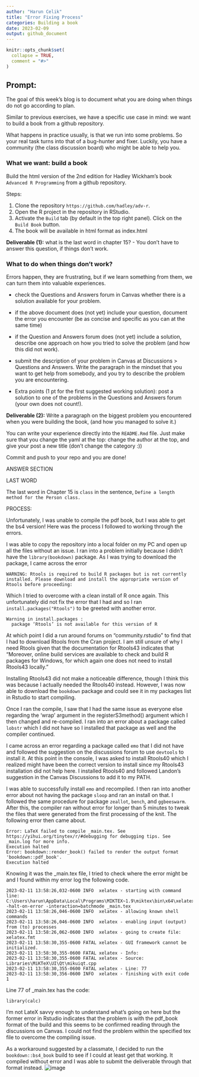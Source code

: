 ```yaml
---
author: "Harun Celik"
title: "Error Fixing Process"
categories: Building a book
date: 2023-02-09
output: github_document
---
```


<!-- README.md is generated from README.Rmd. Please edit that file -->

```r
knitr::opts_chunk$set(
  collapse = TRUE,
  comment = "#>"
)
```

## Prompt:


The goal of this  week's blog is to document what you are doing when things do not go according to plan. 

Similar to previous exercises, we have a specific use case in mind: we want to build a book from a github repository. 

What happens in practice usually, is that we run into some problems. 
So your real task turns into that of a bug-hunter and fixer. Luckily, you have a community (the class discussion board) who might be able to help you. 



### What we want: build a book

Build the html version of the 2nd edition for Hadley Wickham's book `Advanced R Programming` from a github repository.

Steps:

1. Clone the repository `https://github.com/hadley/adv-r`.
2. Open the R project in the repository in RStudio.
3. Activate the `Build` tab (by default in the top right panel). Click on the `Build Book` button.
4. The book will be available in html format as index.html

**Deliverable (1):** what is the last word in chapter 15? - You don't have to answer this question, if things don't work. 


### What to do when things don't work?

Errors happen, they are frustrating, but if we learn something from them, we can turn them into valuable experiences.

- check the Questions and Answers forum in Canvas whether there is a solution available for your problem. 

- if the above document does (not yet) include your question, document the error you encounter (be as concise and specific as you can at the same time)

- if the Question and Answers forum does (not yet) include a solution, describe one approach on how you tried to solve the problem (and how this did not work).

- submit the description of your problem in Canvas at Discussions > Questions and Answers.  Write the paragraph in the mindset that you want to get help from somebody, and you try to describe the problem you are encountering. 

- Extra points (1 pt for the first suggested working solution): post a solution to one of the problems in the Questions and Answers forum (your own does not count!). 


**Deliverable (2):** Write a paragraph on the biggest problem you encountered when you were building the book, (and how you managed to solve it.)


You can write your experience directly into the `README.Rmd` file. Just make sure that you change the yaml at the top: change the author at the top, and give your post a new title (don't change the category :)) 

Commit and push to your repo and you are done!


ANSWER SECTION

LAST WORD

The last word in Chapter 15 is ```class``` in the sentence, ```Define a length method for the Person class.```

PROCESS:

Unfortunately, I was unable to compile the pdf book, but I was able to get the bs4 version! Here was the process I followed to working through the errors. 

I was able to copy the repository into a local folder on my PC and open up all the files without an issue. I ran into a problem initially because I didn't have the ```library(bookdown)``` package.  As I was trying to download the package, I came across the error 

```
WARNING: Rtools is required to build R packages but is not currently installed. Please download and install the appropriate version of Rtools before proceeding:
```

Which I tried to overcome with a clean install of R once again. This unfortunately did not fix the error that I had and so I ran ```install.packages("Rtools")``` to be greeted with another error.

```
Warning in install.packages :
  package ‘Rtools’ is not available for this version of R
```

At which point I did a run around forums on "community.rstudio" to find that I had to download Rtools from the Cran project. I am still unsure of why I need Rtools given that the documentation for Rtools43 indicates that "Moreover, online build services are available to check and build R packages for Windows, for which again one does not need to install Rtools43 locally."

Installing Rtools43 did not make a noticeable difference, though I think this was because I actually needed the Rtools40 instead. However, I was now able to download the ```bookdown``` package and could see it in my packages list in Rstudio to start compiling. 

Once I ran the compile, I saw that I had the same issue as everyone else regarding the 'wrap' argument in the registerS3method() argument which I then changed and re-compiled. I ran into an error about a package called ```lobstr``` which I did not have so I installed that package as well and the compiler continued.

I came across an error regarding a package called ```emo``` that I did not have and followed the suggestion on the discussions forum to use ```devtools```  to install it. At this point in the console, I was asked to install Rtools40 which I realized might have been the correct version to install since my Rtools43 installation did not help here. I installed Rtools40 and followed Landon's suggestion in the Canvas Discussions to add it to my PATH. 

I was able to successfully install ```emo``` and recompiled. I then ran into another error about not having the package ```sloop``` and ran an install on that. I followed the same procedure for package ```zeallot```, ```bench```, and ```ggbeeswarm```. After this, the compiler ran without error for longer than 5 minutes to tweak the files that were generated from the first processing of the knit. The following error then came about. 

```
Error: LaTeX failed to compile _main.tex. See https://yihui.org/tinytex/r/#debugging for debugging tips. See _main.log for more info.
Execution halted
Error: bookdown::render_book() failed to render the output format 'bookdown::pdf_book'.
Execution halted
```

Knowing it was the _main.tex file, I tried to check where the error might be and I found within my error log the following code.

```
2023-02-11 13:58:26,032-0600 INFO  xelatex - starting with command line: C:\Users\harun\AppData\Local\Programs\MIKTEX~1.9\miktex\bin\x64\xelatex.exe -halt-on-error -interaction=batchmode _main.tex
2023-02-11 13:58:26,046-0600 INFO  xelatex - allowing known shell commands
2023-02-11 13:58:26,046-0600 INFO  xelatex - enabling input (output) from (to) processes
2023-02-11 13:58:26,062-0600 INFO  xelatex - going to create file: xelatex.fmt
2023-02-11 13:58:30,355-0600 FATAL xelatex - GUI framework cannot be initialized.
2023-02-11 13:58:30,355-0600 FATAL xelatex - Info: 
2023-02-11 13:58:30,355-0600 FATAL xelatex - Source: Libraries\MiKTeX\UI\Qt\mikuiqt.cpp
2023-02-11 13:58:30,355-0600 FATAL xelatex - Line: 77
2023-02-11 13:58:30,356-0600 INFO  xelatex - finishing with exit code 1
```

Line 77 of _main.tex has the code:
```
library(calc)
```

I'm not LateX savvy enough to understand what's going on here but the former error in Rstudio indicates that the problem is with the pdf_book format of the build and this seems to be confirmed reading through the discussions on Canvas. I could not find the problem within the specified tex file to overcome the compiling issue.

As a workaround suggested by a classmate, I decided to run the ```bookdown::bs4_book``` build to see if I could at least get that working. It compiled without error and I was able to submit the deliverable through that format instead.
![image](https://user-images.githubusercontent.com/98118631/218279471-f505bb5b-6072-43b0-ad02-a836e7614f4a.png)


